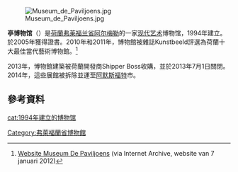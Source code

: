 [[File:Museum_de_Paviljoens.jpg|thumb]]

'''亭博物馆'''（{{lang-nl|Museum De Paviljoens}}）是[[荷蘭|荷蘭]][[弗莱福兰省|弗莱福兰省]][[阿尔梅勒|阿尔梅勒]]的一家[[现代艺术|现代艺术]]博物馆，1994年建立。於2005年獲得{{link-en|國際藝術評論家協會|International Association of Art Critics|AICA}}證書。2010年和2011年，博物館被雜誌Kunstbeeld評選為荷蘭十大最佳當代藝術博物館。<ref>[https://web.archive.org/web/20120107041706/http://www.depaviljoens.nl/ Website Museum De Paviljoens] (via Internet Archive, website van 7 januari 2012)</ref>

2013年，博物館建築被荷蘭開發商Shipper Boss收購，並於2013年7月1日關閉。2014年，這些展館被拆除並運至[[阿默斯福特|阿默斯福特]]市。

==參考資料==
{{reflist}}

{{coord|display=title}}
{{normdaten}}

[[cat:1994年建立的博物馆|cat:1994年建立的博物馆]]
[[Category:弗萊福蘭省博物館|Category:弗萊福蘭省博物館]]
{{museum-stub}}